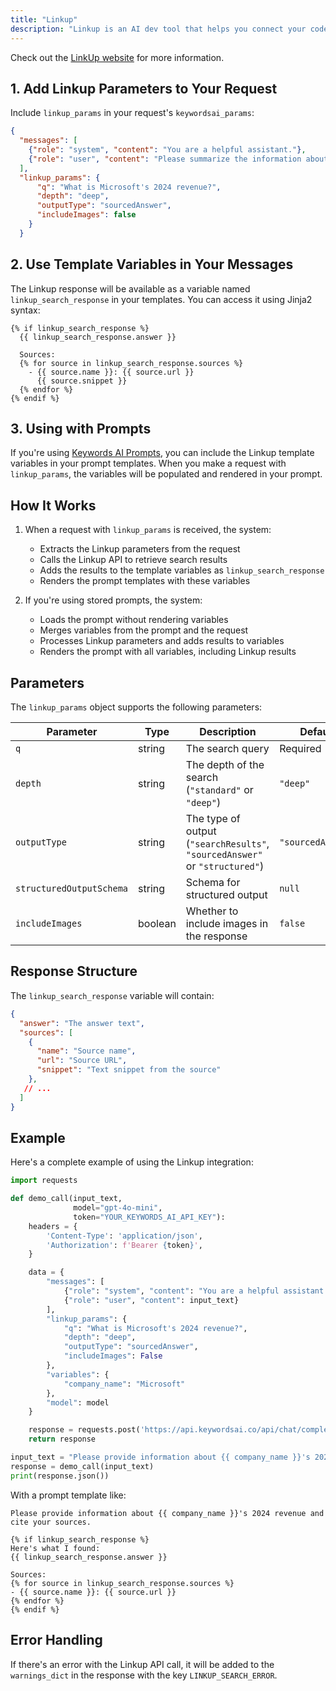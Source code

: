 ```yaml
---
title: "Linkup"
description: "Linkup is an AI dev tool that helps you connect your code with your LLM. It’s a platform that allows you to connect your code with your LLM and get observability."
---
```


Check out the [LinkUp website](https://www.linkup.so/) for more information.

## 1. Add Linkup Parameters to Your Request

Include `linkup_params` in your request's `keywordsai_params`:

```json {6-12}
{
  "messages": [
    {"role": "system", "content": "You are a helpful assistant."},
    {"role": "user", "content": "Please summarize the information about Microsoft's 2024 revenue: {% if linkup_search_response %}{{ linkup_search_response.answer }}{% endif %}"}
  ],
  "linkup_params": {
      "q": "What is Microsoft's 2024 revenue?",
      "depth": "deep",
      "outputType": "sourcedAnswer",
      "includeImages": false
    }
  }
```

## 2. Use Template Variables in Your Messages

The Linkup response will be available as a variable named `linkup_search_response` in your templates. You can access it using Jinja2 syntax:

```
{% if linkup_search_response %}
  {{ linkup_search_response.answer }}
  
  Sources:
  {% for source in linkup_search_response.sources %}
    - {{ source.name }}: {{ source.url }}
      {{ source.snippet }}
  {% endfor %}
{% endif %}
```

## 3. Using with Prompts

If you're using [Keywords AI Prompts](/features/prompt/overview), you can include the Linkup template variables in your prompt templates. When you make a request with `linkup_params`, the variables will be populated and rendered in your prompt.

## How It Works

1. When a request with `linkup_params` is received, the system:
   - Extracts the Linkup parameters from the request
   - Calls the Linkup API to retrieve search results
   - Adds the results to the template variables as `linkup_search_response`
   - Renders the prompt templates with these variables

2. If you're using stored prompts, the system:
   - Loads the prompt without rendering variables
   - Merges variables from the prompt and the request
   - Processes Linkup parameters and adds results to variables
   - Renders the prompt with all variables, including Linkup results

## Parameters

The `linkup_params` object supports the following parameters:

| Parameter | Type | Description | Default |
|-----------|------|-------------|---------|
| `q` | string | The search query | Required |
| `depth` | string | The depth of the search (`"standard"` or `"deep"`) | `"deep"` |
| `outputType` | string | The type of output (`"searchResults"`, `"sourcedAnswer"` or `"structured"`) | `"sourcedAnswer"` |
| `structuredOutputSchema` | string | Schema for structured output | `null` |
| `includeImages` | boolean | Whether to include images in the response | `false` |

## Response Structure

The `linkup_search_response` variable will contain:

```json
{
  "answer": "The answer text",
  "sources": [
    {
      "name": "Source name",
      "url": "Source URL",
      "snippet": "Text snippet from the source"
    },
   // ...
  ]
}
```

## Example

Here's a complete example of using the Linkup integration:

```python Python
import requests

def demo_call(input_text, 
              model="gpt-4o-mini",
              token="YOUR_KEYWORDS_AI_API_KEY"):
    headers = {
        'Content-Type': 'application/json',
        'Authorization': f'Bearer {token}',
    }

    data = {
        "messages": [
            {"role": "system", "content": "You are a helpful assistant."},
            {"role": "user", "content": input_text}
        ],
        "linkup_params": {
            "q": "What is Microsoft's 2024 revenue?",
            "depth": "deep",
            "outputType": "sourcedAnswer",
            "includeImages": False
        },
        "variables": {
            "company_name": "Microsoft"
        },
        "model": model
    }

    response = requests.post('https://api.keywordsai.co/api/chat/completions', headers=headers, json=data)
    return response

input_text = "Please provide information about {{ company_name }}'s 2024 revenue and cite your sources."
response = demo_call(input_text)
print(response.json())
```

With a prompt template like:

```
Please provide information about {{ company_name }}'s 2024 revenue and cite your sources.

{% if linkup_search_response %}
Here's what I found:
{{ linkup_search_response.answer }}

Sources:
{% for source in linkup_search_response.sources %}
- {{ source.name }}: {{ source.url }}
{% endfor %}
{% endif %}
```

## Error Handling

If there's an error with the Linkup API call, it will be added to the `warnings_dict` in the response with the key `LINKUP_SEARCH_ERROR`. 